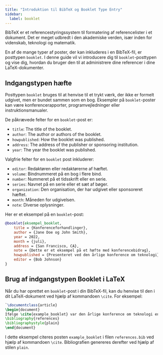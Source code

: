 ```yaml
---
title: "Introduktion til BibTeX og Booklet Type Entry"
sidebar:
  label: booklet
---
```



BibTeX er et referencestyringssystem til formatering af referencelister i et dokument. Det er meget udbredt i den akademiske verden, især inden for videnskab, teknologi og matematik.

En af de mange typer af poster, der kan inkluderes i en BibTeX-fil, er posttypen `booklet`. I denne guide vil vi introducere dig til `booklet`-posttypen og vise dig, hvordan du bruger den til at administrere dine referencer i dine LaTeX-dokumenter.

<CiteDrive/>

## Indgangstypen hæfte

Posttypen `booklet` bruges til at henvise til et trykt værk, der ikke er formelt udgivet, men er bundet sammen som en bog. Eksempler på `booklet`-poster kan være konferencerapporter, programvejledninger eller instruktionsmanualer.

De påkrævede felter for en `booklet`-post er:
-   `title`: The title of the booklet.
-   `author`: The author or authors of the booklet.
-   `howpublished`: How the booklet was published.
-   `address`: The address of the publisher or sponsoring institution.
-   `year`: The year the booklet was published.

Valgfrie felter for en `booklet` post inkluderer:

-   `editor`: Redaktøren eller redaktørerne af hæftet.
-   `volume`: Bindnummeret på en bog i flere bind.
-   `number`: Nummeret på et tidsskrift eller en serie.
-   `series`: Navnet på en serie eller et sæt af bøger.
-   `organization`: Den organisation, der har udgivet eller sponsoreret hæftet.
-   `month`: Måneden for udgivelsen.
-   `note`: Diverse oplysninger.

Her er et eksempel på en `booklet`-post:

```bibtex
@booklet{eksempel_booklet,
	title = {Konferenceforhandlinger},
	author = {Jane Doe og John Smith},
	year = 2022,
	month = {juli},
	address = {San Francisco, CA},
	note = {Dette er et eksempel på et hæfte med konferencebidrag},
	howpublished = {Presenteret ved den årlige konference om teknologi},
	editor = {Bob Johnson}
}
```

## Brug af indgangstypen Booklet i LaTeX

Når du har oprettet en `booklet`-post i din BibTeX-fil, kan du henvise til den i dit LaTeX-dokument ved hjælp af kommandoen `\cite`. For eksempel:


```latex
`\documentclass{article}  
\begin{document}  
Ifølge \cite{example_booklet} var den årlige konference om teknologi en succes.  
\bibliography{references} 
\bibliographystyle{plain}  
\end{document}
```

I dette eksempel citeres posten `example_booklet` i filen `references.bib` ved hjælp af kommandoen `\cite`. Bibliografien genereres derefter ved hjælp af stilen `plain`.